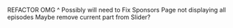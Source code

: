 
REFACTOR OMG
 ^ Possibly will need to Fix Sponsors Page not displaying all episodes 
Maybe remove current part from Slider?
